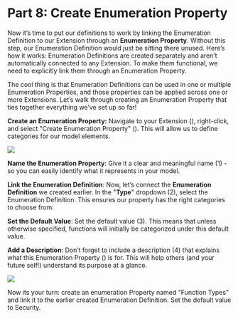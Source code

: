 # Part 8: Create Enumeration Property

Now it’s time to put our definitions to work by linking the Enumeration Definition to our Extension through an **Enumeration Property**. Without this step, our Enumeration Definition would just be sitting there unused. Here’s how it works: Enumeration Definitions are created separately and aren’t automatically connected to any Extension. To make them functional, we need to explicitly link them through an Enumeration Property.

The cool thing is that Enumeration Definitions can be used in one or multiple Enumeration Properties, and those properties can be applied across one or more Extensions. Let’s walk through creating an Enumeration Property that ties together everything we’ve set up so far!

**Create an Enumeration Property:** Navigate to your Extension (<CaIcon name="extension" />), right-click, and select "Create Enumeration Property" (<CaIcon name="createEnumerationProperty" />). This will allow us to define categories for our model elements.

![](./PVMT_Chapter2_Part8_Image01.png)

**Name the Enumeration Property**: Give it a clear and meaningful name (1) - so you can easily identify what it represents in your model.

**Link the Enumeration Definition**: Now, let’s connect the **Enumeration Definition** we created earlier. In the "**Type**" dropdown (2), select the Enumeration Definition. This ensures our property has the right categories to choose from.

**Set the Default Value**: Set the default value (3). This means that unless otherwise specified, functions will initially be categorized under this default value.

**Add a Description**: Don’t forget to include a description (4) that explains what this Enumeration Property (<CaIcon name="enumerationProperty" />) is for. This will help others (and your future self!) understand its purpose at a glance.

![](./PVMT_Chapter2_Part8_Image02.png)

Now its your  turn: create an enumeration Property named "Function Types" and link it to the earlier created Enumeration Definition. Set the default value to Security.

